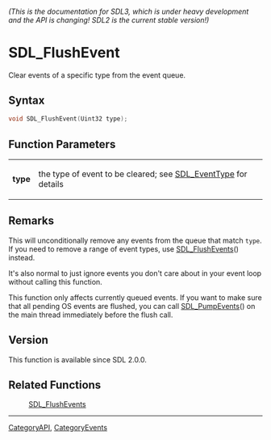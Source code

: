 ====== (This is the documentation for SDL3, which is under heavy development and the API is changing! SDL2 is the current stable version!) ======
= SDL_FlushEvent =

Clear events of a specific type from the event queue.

== Syntax ==

<syntaxhighlight lang='c'>
void SDL_FlushEvent(Uint32 type);
</syntaxhighlight>

== Function Parameters ==

{|
|'''type'''
|the type of event to be cleared; see [[SDL_EventType]] for details
|}

== Remarks ==

This will unconditionally remove any events from the queue that match
<code>type</code>. If you need to remove a range of event types, use
[[SDL_FlushEvents]]() instead.

It's also normal to just ignore events you don't care about in your event
loop without calling this function.

This function only affects currently queued events. If you want to make
sure that all pending OS events are flushed, you can call
[[SDL_PumpEvents]]() on the main thread immediately before the flush call.

== Version ==

This function is available since SDL 2.0.0.

== Related Functions ==

:[[SDL_FlushEvents]]

----
[[CategoryAPI]], [[CategoryEvents]]


